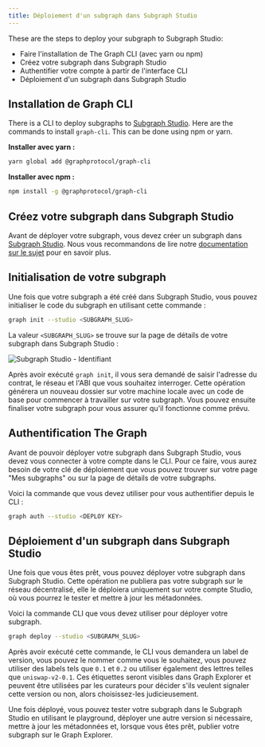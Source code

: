 ```yaml
---
title: Déploiement d'un subgraph dans Subgraph Studio
---
```


These are the steps to deploy your subgraph to Subgraph Studio:

- Faire l'installation de The Graph CLI (avec yarn ou npm)
- Créez votre subgraph dans Subgraph Studio
- Authentifier votre compte à partir de l'interface CLI
- Déploiement d'un subgraph dans Subgraph Studio

## Installation de Graph CLI

There is a CLI to deploy subgraphs to [Subgraph Studio](https://thegraph.com/studio/). Here are the commands to install `graph-cli`. This can be done using npm or yarn.

**Installer avec yarn :**

```bash
yarn global add @graphprotocol/graph-cli
```

**Installer avec npm :**

```bash
npm install -g @graphprotocol/graph-cli
```

## Créez votre subgraph dans Subgraph Studio

Avant de déployer votre subgraph, vous devez créer un subgraph dans [Subgraph Studio](https://thegraph.com/studio/). Nous vous recommandons de lire notre [documentation sur le sujet](/deploying/subgraph-studio) pour en savoir plus.

## Initialisation de votre subgraph

Une fois que votre subgraph a été créé dans Subgraph Studio, vous pouvez initialiser le code du subgraph en utilisant cette commande :

```bash
graph init --studio <SUBGRAPH_SLUG>
```

La valeur `<SUBGRAPH_SLUG>` se trouve sur la page de détails de votre subgraph dans Subgraph Studio :

![Subgraph Studio - Identifiant](/img/doc-subgraph-slug.png)

Après avoir exécuté `graph init`, il vous sera demandé de saisir l'adresse du contrat, le réseau et l'ABI que vous souhaitez interroger. Cette opération générera un nouveau dossier sur votre machine locale avec un code de base pour commencer à travailler sur votre subgraph. Vous pouvez ensuite finaliser votre subgraph pour vous assurer qu'il fonctionne comme prévu.

## Authentification The Graph

Avant de pouvoir déployer votre subgraph dans Subgraph Studio, vous devez vous connecter à votre compte dans le CLI. Pour ce faire, vous aurez besoin de votre clé de déploiement que vous pouvez trouver sur votre page "Mes subgraphs" ou sur la page de détails de votre subgraphs.

Voici la commande que vous devez utiliser pour vous authentifier depuis le CLI :

```bash
graph auth --studio <DEPLOY KEY>
```

## Déploiement d'un subgraph dans Subgraph Studio

Une fois que vous êtes prêt, vous pouvez déployer votre subgraph dans Subgraph Studio. Cette opération ne publiera pas votre subgraph sur le réseau décentralisé, elle le déploiera uniquement sur votre compte Studio, où vous pourrez le tester et mettre à jour les métadonnées.

Voici la commande CLI que vous devez utiliser pour déployer votre subgraph.

```bash
graph deploy --studio <SUBGRAPH_SLUG>
```

Après avoir exécuté cette commande, le CLI vous demandera un label de version, vous pouvez le nommer comme vous le souhaitez, vous pouvez utiliser des labels tels que `0.1` et `0.2` ou utiliser également des lettres telles que `uniswap-v2-0.1`. Ces étiquettes seront visibles dans Graph Explorer et peuvent être utilisées par les curateurs pour décider s'ils veulent signaler cette version ou non, alors choisissez-les judicieusement.

Une fois déployé, vous pouvez tester votre subgraph dans le Subgraph Studio en utilisant le playground, déployer une autre version si nécessaire, mettre à jour les métadonnées et, lorsque vous êtes prêt, publier votre subgraph sur le Graph Explorer.
